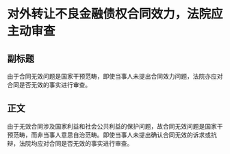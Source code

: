 # 对外转让不良金融债权合同效力，法院应主动审查
## 副标题
由于合同无效问题是国家干预范畴，即使当事人未提出合同效力问题，法院亦应对合同是否无效的事实进行审查。
## 正文
由于无效合同涉及国家利益和社会公共利益的保护问题，故合同无效问题是国家干预范畴，而非当事人意思自治范畴。即使当事人未提出确认合同无效的诉求或抗辩，法院均应对合同是否无效的事实进行审查。